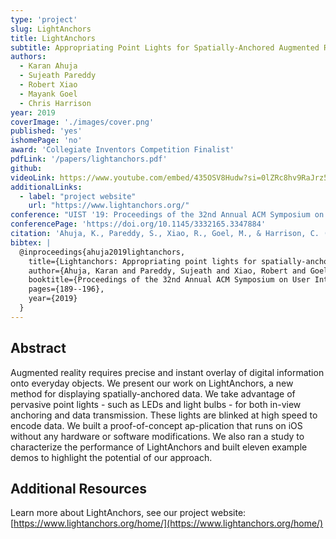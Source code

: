 ```yaml
---
type: 'project'
slug: LightAnchors
title: LightAnchors
subtitle: Appropriating Point Lights for Spatially-Anchored Augmented Reality Interfaces
authors:
  - Karan Ahuja
  - Sujeath Pareddy
  - Robert Xiao
  - Mayank Goel
  - Chris Harrison
year: 2019
coverImage: './images/cover.png'
published: 'yes'
ishomePage: 'no'
award: 'Collegiate Inventors Competition Finalist'
pdfLink: '/papers/lightanchors.pdf'
github:
videoLink: https://www.youtube.com/embed/435OSV8Hudw?si=0lZRc8hv9RaJrz54
additionalLinks:
  - label: "project website"
    url: "https://www.lightanchors.org/"
conference: "UIST '19: Proceedings of the 32nd Annual ACM Symposium on User Interface Software and Technology"
conferencePage: 'https://doi.org/10.1145/3332165.3347884'
citation: 'Ahuja, K., Pareddy, S., Xiao, R., Goel, M., & Harrison, C. (2019, October). Lightanchors: Appropriating point lights for spatially-anchored augmented reality interfaces. In Proceedings of the 32nd Annual ACM Symposium on User Interface Software and Technology (pp. 189-196).'
bibtex: |
  @inproceedings{ahuja2019lightanchors,
    title={Lightanchors: Appropriating point lights for spatially-anchored augmented reality interfaces},
    author={Ahuja, Karan and Pareddy, Sujeath and Xiao, Robert and Goel, Mayank and Harrison, Chris},
    booktitle={Proceedings of the 32nd Annual ACM Symposium on User Interface Software and Technology},
    pages={189--196},
    year={2019}
  }
---
```


## Abstract

Augmented reality requires precise and instant overlay of digital information onto everyday objects. We present our work on LightAnchors, a new method for displaying spatially-anchored data. We take advantage of pervasive point lights - such as LEDs and light bulbs - for both in-view anchoring and data transmission. These lights are blinked at high speed to encode data. We built a proof-of-concept ap-plication that runs on iOS without any hardware or software modifications. We also ran a study to characterize the performance of LightAnchors and built eleven example demos to highlight the potential of our approach.

## Additional Resources

Learn more about LightAnchors, see our project website: [https://www.lightanchors.org/home/](https://www.lightanchors.org/home/)
